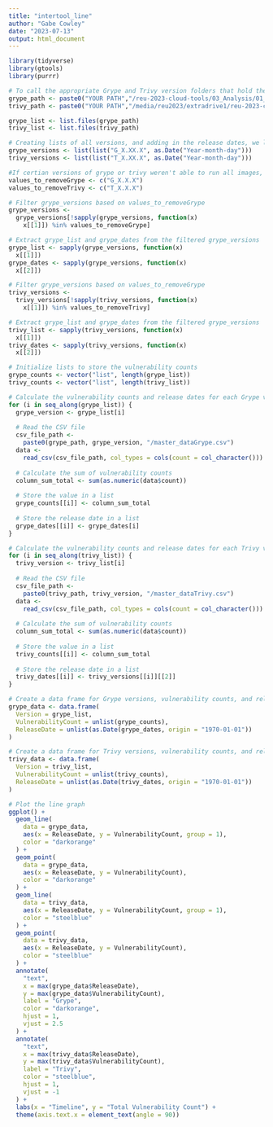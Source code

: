 ```yaml
---
title: "intertool_line"
author: "Gabe Cowley"
date: "2023-07-13"
output: html_document
---
```

```r
library(tidyverse)
library(gtools)
library(purrr)
```


```r
# To call the appropriate Grype and Trivy version folders that hold the images
grype_path <- paste0("YOUR PATH","/reu-2023-cloud-tools/03_Analysis/01_input/Grype/")
trivy_path <- paste0("YOUR PATH","/media/reu2023/extradrive1/reu-2023-cloud-tools/03_Analysis/01_input/Trivy/")

grype_list <- list.files(grype_path)
trivy_list <- list.files(trivy_path)
```

```r
# Creating lists of all versions, and adding in the release dates, we looked up and added each of these manually. 
grype_versions <- list(list("G_X.XX.X", as.Date("Year-month-day")))
trivy_versions <- list(list("T_X.XX.X", as.Date("Year-month-day")))
```

```r
#If certian versions of grype or trivy weren't able to run all images, remove them from the list.
values_to_removeGrype <- c("G_X.X.X")
values_to_removeTrivy <- c("T_X.X.X")
```

```r
# Filter grype_versions based on values_to_removeGrype
grype_versions <-
  grype_versions[!sapply(grype_versions, function(x)
    x[[1]]) %in% values_to_removeGrype]

# Extract grype_list and grype_dates from the filtered grype_versions
grype_list <- sapply(grype_versions, function(x)
  x[[1]])
grype_dates <- sapply(grype_versions, function(x)
  x[[2]])

# Filter grype_versions based on values_to_removeGrype
trivy_versions <-
  trivy_versions[!sapply(trivy_versions, function(x)
    x[[1]]) %in% values_to_removeTrivy]

# Extract grype_list and grype_dates from the filtered grype_versions
trivy_list <- sapply(trivy_versions, function(x)
  x[[1]])
trivy_dates <- sapply(trivy_versions, function(x)
  x[[2]])

# Initialize lists to store the vulnerability counts
grype_counts <- vector("list", length(grype_list))
trivy_counts <- vector("list", length(trivy_list))

# Calculate the vulnerability counts and release dates for each Grype version
for (i in seq_along(grype_list)) {
  grype_version <- grype_list[i]
  
  # Read the CSV file
  csv_file_path <-
    paste0(grype_path, grype_version, "/master_dataGrype.csv")
  data <-
    read_csv(csv_file_path, col_types = cols(count = col_character()))
  
  # Calculate the sum of vulnerability counts
  column_sum_total <- sum(as.numeric(data$count))
  
  # Store the value in a list
  grype_counts[[i]] <- column_sum_total
  
  # Store the release date in a list
  grype_dates[[i]] <- grype_dates[i]
}

# Calculate the vulnerability counts and release dates for each Trivy version
for (i in seq_along(trivy_list)) {
  trivy_version <- trivy_list[i]
  
  # Read the CSV file
  csv_file_path <-
    paste0(trivy_path, trivy_version, "/master_dataTrivy.csv")
  data <-
    read_csv(csv_file_path, col_types = cols(count = col_character()))
  
  # Calculate the sum of vulnerability counts
  column_sum_total <- sum(as.numeric(data$count))
  
  # Store the value in a list
  trivy_counts[[i]] <- column_sum_total
  
  # Store the release date in a list
  trivy_dates[[i]] <- trivy_versions[[i]][[2]]
}

# Create a data frame for Grype versions, vulnerability counts, and release dates
grype_data <- data.frame(
  Version = grype_list,
  VulnerabilityCount = unlist(grype_counts),
  ReleaseDate = unlist(as.Date(grype_dates, origin = "1970-01-01"))
)

# Create a data frame for Trivy versions, vulnerability counts, and release dates
trivy_data <- data.frame(
  Version = trivy_list,
  VulnerabilityCount = unlist(trivy_counts),
  ReleaseDate = unlist(as.Date(trivy_dates, origin = "1970-01-01"))
)

# Plot the line graph
ggplot() +
  geom_line(
    data = grype_data,
    aes(x = ReleaseDate, y = VulnerabilityCount, group = 1),
    color = "darkorange"
  ) +
  geom_point(
    data = grype_data,
    aes(x = ReleaseDate, y = VulnerabilityCount),
    color = "darkorange"
  ) +
  geom_line(
    data = trivy_data,
    aes(x = ReleaseDate, y = VulnerabilityCount, group = 1),
    color = "steelblue"
  ) +
  geom_point(
    data = trivy_data,
    aes(x = ReleaseDate, y = VulnerabilityCount),
    color = "steelblue"
  ) +
  annotate(
    "text",
    x = max(grype_data$ReleaseDate),
    y = max(grype_data$VulnerabilityCount),
    label = "Grype",
    color = "darkorange",
    hjust = 1,
    vjust = 2.5
  ) +
  annotate(
    "text",
    x = max(trivy_data$ReleaseDate),
    y = max(trivy_data$VulnerabilityCount),
    label = "Trivy",
    color = "steelblue",
    hjust = 1,
    vjust = -1
  ) +
  labs(x = "Timeline", y = "Total Vulnerability Count") +
  theme(axis.text.x = element_text(angle = 90))

```